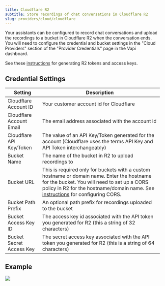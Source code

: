 ```yaml
---
title: Cloudflare R2
subtitle: Store recordings of chat conversations in Cloudflare R2
slug: providers/cloud/cloudflare
---
```


Your assistants can be configured to record chat conversations and upload
the recordings to a bucket in Cloudflare R2 when the conversation ends.  You will
need to configure the credential and bucket settings in the "Cloud Providers"
section of the "Provider Credentials" page in the Vapi dashboard.

See these [instructions](https://developers.cloudflare.com/r2/api/s3/tokens/) for generating R2 tokens and access keys.

## Credential Settings

Setting                  | Description                                            
------------------------ | -------------------------------------------------------
Cloudflare Account ID    | Your customer account id for Cloudflare
Cloudflare Account Email | The email address associated with the account id
Cloudflare API Key/Token | The value of an API Key/Token generated for the account  (Cloudflare uses the terms API Key and API Token interchangeably)
Bucket Name              | The name of the bucket in R2 to upload recordings to
Bucket URL               | This is required only for buckets with a custom hostname or domain name. Enter the hostname for the bucket. You will need to set up a CORS policy in R2 for the hostname/domain name. See [instructions](https://developers.cloudflare.com/r2/buckets/cors/) for configuring CORS.
Bucket Path Prefix       | An optional path prefix for recordings uploaded to the bucket
Bucket Access Key ID     | The access key id associated with the API token you generated for R2 (this a string of 32 characters)
Bucket Secret Access Key | The secret access key associated with the API token you generated for R2 (this is a string of 64 characters)

## Example

<Frame caption="Example Configuration">
  <img src="../../static/images/credentials/provider/cloud-provider-cloudflare-r2.png" />
</Frame>
